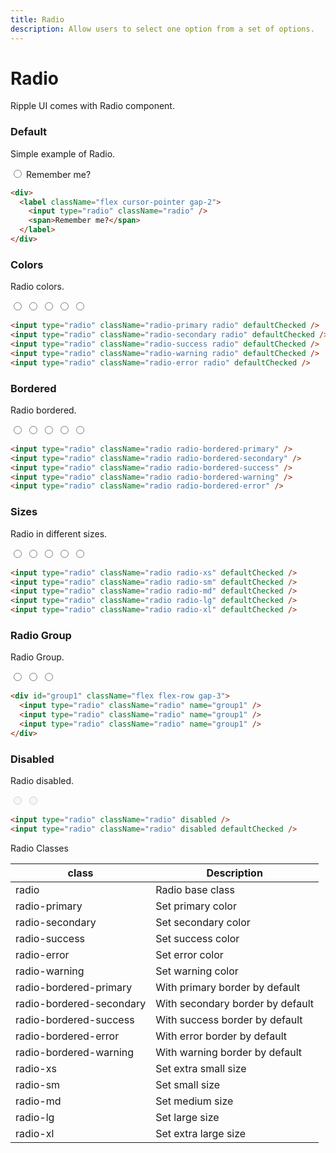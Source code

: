 ```yaml
---
title: Radio
description: Allow users to select one option from a set of options.
---
```


# Radio

Ripple UI comes with Radio component.

### Default

Simple example of Radio.

<div>
  <label className="flex cursor-pointer gap-2">
    <input type="radio" className="radio" />
    <span>Remember me?</span>
  </label>
</div>

```html
<div>
  <label className="flex cursor-pointer gap-2">
    <input type="radio" className="radio" />
    <span>Remember me?</span>
  </label>
</div>
```

### Colors

Radio colors.

<div className="flex flex-row gap-3">
  <input type="radio" className="radio radio-primary" defaultChecked />
  <input type="radio" className="radio radio-secondary" defaultChecked />
  <input type="radio" className="radio radio-success" defaultChecked />
  <input type="radio" className="radio radio-warning" defaultChecked />
  <input type="radio" className="radio radio-error" defaultChecked />
</div>

```html
<input type="radio" className="radio-primary radio" defaultChecked />
<input type="radio" className="radio-secondary radio" defaultChecked />
<input type="radio" className="radio-success radio" defaultChecked />
<input type="radio" className="radio-warning radio" defaultChecked />
<input type="radio" className="radio-error radio" defaultChecked />
```

### Bordered

Radio bordered.

<div className="flex flex-row gap-3">
  <input type="radio" className="radio radio-bordered-primary" />
  <input type="radio" className="radio radio-bordered-secondary" />
  <input type="radio" className="radio radio-bordered-success" />
  <input type="radio" className="radio radio-bordered-warning" />
  <input type="radio" className="radio radio-bordered-error" />
</div>

```html
<input type="radio" className="radio radio-bordered-primary" />
<input type="radio" className="radio radio-bordered-secondary" />
<input type="radio" className="radio radio-bordered-success" />
<input type="radio" className="radio radio-bordered-warning" />
<input type="radio" className="radio radio-bordered-error" />
```

### Sizes

Radio in different sizes.

<div className="flex flex-row gap-3">
  <input type="radio" className="radio radio-xs" defaultChecked />
  <input type="radio" className="radio radio-sm" defaultChecked />
  <input type="radio" className="radio radio-md" defaultChecked />
  <input type="radio" className="radio radio-lg" defaultChecked />
  <input type="radio" className="radio radio-xl" defaultChecked />
</div>

```html
<input type="radio" className="radio radio-xs" defaultChecked />
<input type="radio" className="radio radio-sm" defaultChecked />
<input type="radio" className="radio radio-md" defaultChecked />
<input type="radio" className="radio radio-lg" defaultChecked />
<input type="radio" className="radio radio-xl" defaultChecked />
```

### Radio Group

Radio Group.

<div id="group1" className="flex flex-row gap-3">
  <input type="radio" className="radio" name="group1" />
  <input type="radio" className="radio" name="group1" />
  <input type="radio" className="radio" name="group1" />
</div>

```html
<div id="group1" className="flex flex-row gap-3">
  <input type="radio" className="radio" name="group1" />
  <input type="radio" className="radio" name="group1" />
  <input type="radio" className="radio" name="group1" />
</div>
```

### Disabled

Radio disabled.

<div className="flex flex-row gap-3">
  <input type="radio" className="radio" disabled />
  <input type="radio" className="radio" disabled defaultChecked />
</div>

```html
<input type="radio" className="radio" disabled />
<input type="radio" className="radio" disabled defaultChecked />
```

<Attributes >
<Attributes.Title>Radio Classes</Attributes.Title>

| class                    | Description                      |
| ------------------------ | -------------------------------- |
| radio                    | Radio base class                 |
| radio-primary            | Set primary color                |
| radio-secondary          | Set secondary color              |
| radio-success            | Set success color                |
| radio-error              | Set error color                  |
| radio-warning            | Set warning color                |
| radio-bordered-primary   | With primary border by default   |
| radio-bordered-secondary | With secondary border by default |
| radio-bordered-success   | With success border by default   |
| radio-bordered-error     | With error border by default     |
| radio-bordered-warning   | With warning border by default   |
| radio-xs                 | Set extra small size             |
| radio-sm                 | Set small size                   |
| radio-md                 | Set medium size                  |
| radio-lg                 | Set large size                   |
| radio-xl                 | Set extra large size             |

</Attributes>

<LinkRedirect
  contentLeft="Button Group"
  hrefLeft="/docs/components/button-group"
  contentRight="Drawer"
  hrefRight="/docs/components/drawer"
/>

